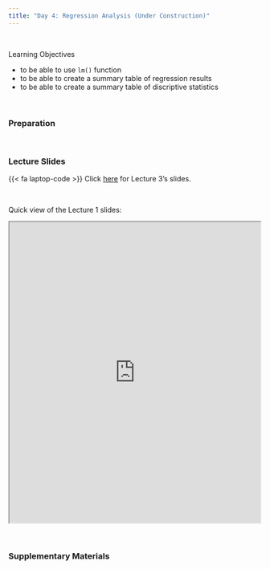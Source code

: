 ```yaml
---
title: "Day 4: Regression Analysis (Under Construction)"
---
```


<br>

:::{.goals}
::::{.goals-header}
Learning Objectives
::::
::::{.goals-container}
+ to be able to use `lm()` function
+ to be able to create a summary table of regression results
+ to be able to create a summary table of discriptive statistics
::::
:::

<br>

### Preparation


<br>

### Lecture Slides

{{< fa laptop-code >}}  Click [here](https://shunkei3.github.io/R-slides/Lec_notes/Lec4/Lec4.html){target="_blank"} for Lecture 3's slides.

<br>

Quick view of the Lecture 1 slides:

```{=html}
<div style="display: flex; justify-content: center;"> 
<iframe width="900" height="600" src="https://shunkei3.github.io/R-slides/Lec_notes/Lec1/Lec1.html" title="Webpage example"></iframe>
</div>
```
<br>


### Supplementary Materials

